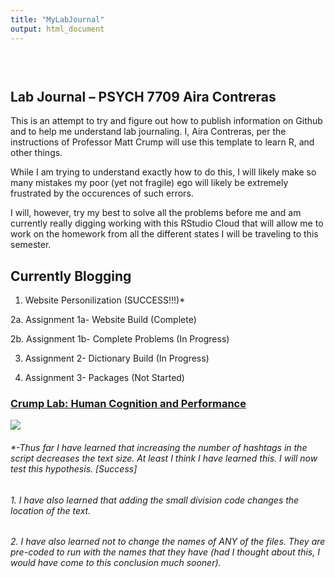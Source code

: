 ```yaml
---
title: "MyLabJournal"
output: html_document
---
```


<style type="text/css">
.title {
  display: none;
}

#getting-started img {
  margin-right: 10px;
}

</style>

<div class="row" style="padding-top: 30px;">
<div class="col-sm-6">

# **Lab Journal -- PSYCH 7709 Aira Contreras**

This is an attempt to try and figure out how to publish information on Github and to help me understand lab journaling. I, Aira Contreras, per the instructions of Professor Matt Crump will use this template to learn R, and other things. 

While I am trying to understand exactly how to do this, I will likely make so many mistakes my poor (yet not fragile) ego will likely be extremely frustrated by the occurences of such errors. 

I will, however, try my best to solve all the problems before me and am currently really digging working with this RStudio Cloud that will allow me to work on the homework from all the different states I will be traveling to this semester. 

## Currently Blogging

1. Website Personilization (SUCCESS!!!)*

2a. Assignment 1a- Website Build (Complete)

2b. Assignment 1b- Complete Problems (In Progress)

3. Assignment 2- Dictionary Build (In Progress)

4. Assignment 3- Packages (Not Started)

</div>
<div class="col-sm-6">

### [Crump Lab: Human Cognition and Performance](https://crumplab.github.io)

<a href = "https://crumplab.github.io">
![](images/logo.png)
</a>
</div>

###### *-Thus far I have learned that increasing the number of hashtags in the script decreases the text size. At least I think I have learned this. I will now test this hypothesis. [Success]

###### 1. I have also learned that adding the small division code changes the location of the text.

###### 2. I have also learned not to change the names of ANY of the files. They are pre-coded to run with the names that they have (had I thought about this, I would have come to this conclusion much sooner).